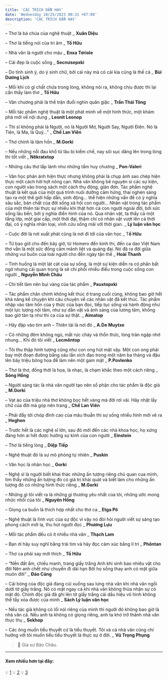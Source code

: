 ```yaml
---
title: 'CÁC TRÍCH DẪN HAY'
date: 'Wednesday 10/25/2023 00:31 +07:00'
description: 'CÁC TRÍCH DẪN HAY'
---
```


– Thơ là bà chúa của nghệ thuật \_ **Xuân Diệu**

– Thơ là tiếng nói của tri âm \_ **Tố Hữu**

– Nhà văn là người cho máu \_ **Enxa Tơriole**

– Cái đẹp là cuộc sống \_ **Secnưsepxki**

– Do tình sinh ý, do ý sinh chữ, bởi cái này mà có cái kia cũng là thế cả \_ **Bùi Dương Lịch**

– Mỗi khi có gì chất chứa trong lòng, không nói ra, không chịu được thì lại cần thấy làm thơ \_ **Tố Hữu**

– Văn chương phải là thế trận đuổi nghìn quân giặc \_ **Trần Thái Tông**

– Mỗi tác phẩm nghệ thuật là một phát minh về một hình thức, một khám phá mới về nội dung \_ **Leonit Leonop**

– Thi sĩ không phải là Người, nó là Người Mơ, Người Say, Người Điên. Nó là Tiên, là Ma, là Quỷ…” \_ **Chế Lan Viên**

– Thơ chính là tâm hồn \_ **M.Gorki**

– Nếu những nỗi đau khổ từ lâu bị kiềm chế, nay sôi sục dâng lên trong lòng thì tốt viết \_ **Nêkratxtop**

– Những câu thơ lấp lánh như những tấm huy chương \_ **Pon-Valeri**

– Văn học phản ánh hiện thực nhưng không phải là chụp ảnh sao chép hiện thực một cách hời hợt nông cạn. Nhà văn không bê nguyên si các sự kiện, con người vào trong sách một cách thụ động, giản đơn. Tác phẩm nghệ thuật là kết quả của một quá trình nuôi dưỡng cảm hứng, thai nghén sáng tạo ra một thế giới hấp dẫn, sinh động… thể hiện những vấn đề có ý nghĩa sâu sắc, bản chất của đời sống xã hội con người… Nhân vật trong tác phẩm của một thiên tài thực sự nhiều khi thật hơn cả con người ngoài đời, bởi sức sống lâu bền, bởi ý nghĩa điển hình của nó. Qua nhân vật, ta thấy cả một tầng lớp, một giai cấp, một thời đại, thậm chí có nhân vật vượt lên cả thời đại, có ý nghĩa nhân loại, vĩnh cửu sống mãi với thời gian. \_ **Lý luận văn học**

– Cuộc đời là nơi xuất phát cũng là nơi đi tới của văn học \_ T**ố Hữu**

– Từ bao giờ cho đến bây giờ, từ Homero đến kinh thi, đến ca dao Việt Nam thơ vẫn là một sức đồng cảm mãnh liệt và quảng đại. Nó đã ra đời giữa những vui buồn của loài người cho đến ngày tận thế \_ **Hoài Thanh**

– Tình huống là một lát cát của sự sống, là một sự kiện diễn ra có phần bất ngờ nhưng cái quan trọng là sẽ chi phối nhiều điều trong cuộc sống con người \_ **Nguyễn Minh Châu**

– Chi tiết làm nên bụi vàng của tác phẩm \_ **Pauxtopxki**

– Tác phẩm chân chính không kết thúc ở trang cuối cùng, không bao giờ hết khả năng kể chuyện khi câu chuyện về các nhân vật đã kết thúc. Tác phẩm nhập vào tâm hồn của ý thức của bạn đọc, tiếp tục sống và hành động như một lực lượng nội tâm, như sự dằn vặt và ánh sáng của lương tâm, không bao giờ tàn tạ như thi ca của sự thật. \_ **Aimatop**

– Hãy đập vào tim anh – Thiên tài là nơi đó \_ **A.De Muytxe**

– Có những đêm không ngủ, mắt rực cháy và thổn thức, lòng tràn ngập nhớ nhung… Khi đó tôi viết \_ **Lecmôntop**

– Tôi thu thập hình tượng cũng như con ong hút mật vậy. Một con ong phải bay một đoạn đường bằng sáu lần xích đạo trong một năm ba tháng và đậu lên bảy triệu bông hoa để làm nên một gam mật \_ **P.Povlenko**

– Thơ là thơ, đồng thời là họa, là nhạc, là chạm khắc theo một cách riêng \_ **Sóng Hồng**

– Người sáng tác là nhà văn người tạo nên số phận cho tác phẩm là độc giả \_ **M.Gorki**

– Vạt áo của triệu nhà thơ không bọc hết vàng mà đời rơi vãi. Hãy nhặt lấy chữ của đời mà góp nên trang \_ **Chế Lan Viên**

– Phải đẩy tới chóp đỉnh cao của mâu thuẫn thì sự sống nhiều hình mới vẽ ra \_ **Heghen**

– Trước hết là các nghệ sĩ lớn, sau đó mới đến các nhà khoa học, họ xứng đáng hơn ai hết được hưởng sự kính của con người \_ **Einstein**

– Thơ là tiếng lòng \_ **Diệp Tiếp**

– Nghệ thuật đó là sự mô phỏng tự nhiên \_ **Puskin**

– Văn học là nhân học \_ **Gorki**

– Nghệ sĩ là người biết khai thác những ấn tượng riêng chủ quan cua mình, tìm thấy những ấn tượng đó có giá trị khái quát và biết làm cho những ấn tượng đó có những hình thức riêng \_ **M.Gorki**

– Những gì tôi viết ra là những gì thương yêu nhất của tôi, những ước mong nhức nhối của tôi \_ **Nguyên Hồng**

– Giọng ca buồn là thích hợp nhất cho thơ ca \_ **Etga Pô**

– Nghệ thuật là lĩnh vực của sự độc vì vậy nó đòi hỏi người viết sự sáng tạo phong cách mới lạ, thu hút người đọc \_ **Phương Lựu**

– Mỗi tác phẩm đều có ít nhiều nhà văn \_ **Thạch Lam**

– Bạn ơi hãy suy nghĩ bằng trái tim và hãy đọc cảm xúc bằng lí trí \_ **Phôntan**

– Thơ ca phải say mới thích \_ **Tố Hữu**

– “Nền đất ẩm, chiếu manh, trang giấy trắng
Anh khi sinh bao nhiêu vật cho đời
Nên anh chết như chuyến đi dài hạn
Bởi họ sống thay anh có mặt giữa muôn đời” \_ **Đào Cảng**

– Cái bóng của độc giả đang cúi xuống sau lưng nhà văn khi nhà văn ngồi dưới tờ giấy trắng. Nó có mặt ngay cả khi nhà văn không thừa nhận sự có mặt đó. Chính độc giả đã ghi lên tờ giấy trắng cái dấu hiệu vô hình không thể tẩy xóa được của mình \_ **Sách Lý luận văn học**

– Nếu tác giả không có lối nói riêng của mình thì người đó không bao giờ là nhà văn cả. Nếu anh ta không có giọng riêng, anh ta khó trở thành nhà văn thực thụ \_ **Sekhop**

– Các ông muốn tiểu thuyết cứ là tiểu thuyết. Tôi và cá nhà văn cũng chí hướng với tôi muốn tiểu tiểu thuyết là thực sự ở đời. \_ **Vũ Trọng Phụng**

> :bust_in_silhouette: Gia sư Bảo Châu.

---

#### **Xem nhiều hơn tại đây:**

:bulb: [1](https://theki.vn/100-nhan-dinh-hay-ve-van-hoc-can-nho-de-trich-dan-vao-bai-lam-van/)
:bulb: [2](https://docs.google.com/document/d/151ouReD1tLef-s2iZtWN1Kd4lyvj0A_wNBzr1KZB9kY/edit)
:bulb: [3](https://drive.google.com/drive/folders/1GMD00I2GZ8B24eMiuoNcbbk4DmXQJpAE?usp=drive_link)
